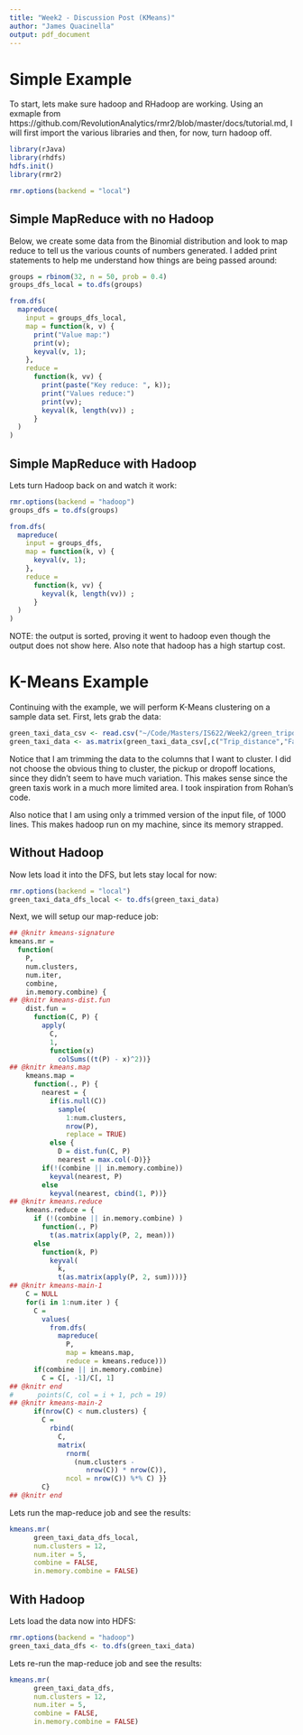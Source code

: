 ```yaml
---
title: "Week2 - Discussion Post (KMeans)"
author: "James Quacinella"
output: pdf_document
---
```


# Simple Example 

To start, lets make sure hadoop and RHadoop are working. Using an exmaple from https://github.com/RevolutionAnalytics/rmr2/blob/master/docs/tutorial.md, I will first import the various libraries and then, for now, turn hadoop off.

```r
library(rJava)
library(rhdfs)
hdfs.init()
library(rmr2)

rmr.options(backend = "local")
```

## Simple MapReduce with no Hadoop

Below, we create some data from the Binomial distribution and look to map reduce to tell us the various counts of numbers generated. I added print statements to help me understand how things are being passed around:

```r
groups = rbinom(32, n = 50, prob = 0.4)
groups_dfs_local = to.dfs(groups)

from.dfs(
  mapreduce(
    input = groups_dfs_local, 
    map = function(k, v) {
      print("Value map:")
      print(v);
      keyval(v, 1);
    }, 
    reduce = 
      function(k, vv) {
        print(paste("Key reduce: ", k));
        print("Values reduce:")
        print(vv);
        keyval(k, length(vv)) ;
      }
  )
)
```

## Simple MapReduce with Hadoop

Lets turn Hadoop back on and watch it work:

```r
rmr.options(backend = "hadoop")
groups_dfs = to.dfs(groups)

from.dfs(
  mapreduce(
    input = groups_dfs, 
    map = function(k, v) {
      keyval(v, 1);
    }, 
    reduce = 
      function(k, vv) {
        keyval(k, length(vv)) ;
      }
  )
)
```

NOTE: the output is sorted, proving it went to hadoop even though the output does not show here. Also note that hadoop has a high startup cost.

# K-Means Example

Continuing with the example, we will perform K-Means clustering on a sample data set. First, lets grab the data:

```r
green_taxi_data_csv <- read.csv("~/Code/Masters/IS622/Week2/green_tripdata_2015-01.trimmed.csv")
green_taxi_data <- as.matrix(green_taxi_data_csv[,c("Trip_distance","Fare_amount")])
```

Notice that I am trimming the data to the columns that I want to cluster. I did not choose the obvious thing to cluster, the pickup or dropoff locations, since they didn't seem to have much variation. This makes sense since the green taxis work in a much more limited area. I took inspiration from Rohan's code.

Also notice that I am using only a trimmed version of the input file, of 1000 lines. This makes hadoop run on my machine, since its memory strapped.

## Without Hadoop

Now lets load it into the DFS, but lets stay local for now:

```r
rmr.options(backend = "local")
green_taxi_data_dfs_local <- to.dfs(green_taxi_data)
```

Next, we will setup our map-reduce job:

```r
## @knitr kmeans-signature
kmeans.mr = 
  function(
    P, 
    num.clusters, 
    num.iter, 
    combine, 
    in.memory.combine) {
## @knitr kmeans-dist.fun
    dist.fun = 
      function(C, P) {
        apply(
          C,
          1, 
          function(x) 
            colSums((t(P) - x)^2))}
## @knitr kmeans.map
    kmeans.map = 
      function(., P) {
        nearest = {
          if(is.null(C)) 
            sample(
              1:num.clusters, 
              nrow(P), 
              replace = TRUE)
          else {
            D = dist.fun(C, P)
            nearest = max.col(-D)}}
        if(!(combine || in.memory.combine))
          keyval(nearest, P) 
        else 
          keyval(nearest, cbind(1, P))}
## @knitr kmeans.reduce
    kmeans.reduce = {
      if (!(combine || in.memory.combine) ) 
        function(., P) 
          t(as.matrix(apply(P, 2, mean)))
      else 
        function(k, P) 
          keyval(
            k, 
            t(as.matrix(apply(P, 2, sum))))}
## @knitr kmeans-main-1  
    C = NULL
    for(i in 1:num.iter ) {
      C = 
        values(
          from.dfs(
            mapreduce(
              P, 
              map = kmeans.map,
              reduce = kmeans.reduce)))
      if(combine || in.memory.combine)
        C = C[, -1]/C[, 1]
## @knitr end
#      points(C, col = i + 1, pch = 19)
## @knitr kmeans-main-2
      if(nrow(C) < num.clusters) {
        C = 
          rbind(
            C,
            matrix(
              rnorm(
                (num.clusters - 
                   nrow(C)) * nrow(C)), 
              ncol = nrow(C)) %*% C) }}
        C}
## @knitr end
```

Lets run the map-reduce job and see the results:

```r
kmeans.mr(
      green_taxi_data_dfs_local,
      num.clusters = 12, 
      num.iter = 5,
      combine = FALSE,
      in.memory.combine = FALSE)
```


## With Hadoop

Lets load the data now into HDFS:

```r
rmr.options(backend = "hadoop")
green_taxi_data_dfs <- to.dfs(green_taxi_data)
```

Lets re-run the map-reduce job and see the results:

```r
kmeans.mr(
      green_taxi_data_dfs,
      num.clusters = 12, 
      num.iter = 5,
      combine = FALSE,
      in.memory.combine = FALSE)
```